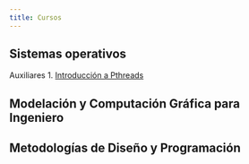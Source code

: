```yaml
---
title: Cursos
---
```

## Sistemas operativos

Auxiliares
1. [Introducción a Pthreads](4302.1)

## Modelación y Computación Gráfica para Ingeniero

## Metodologías de Diseño y Programación
